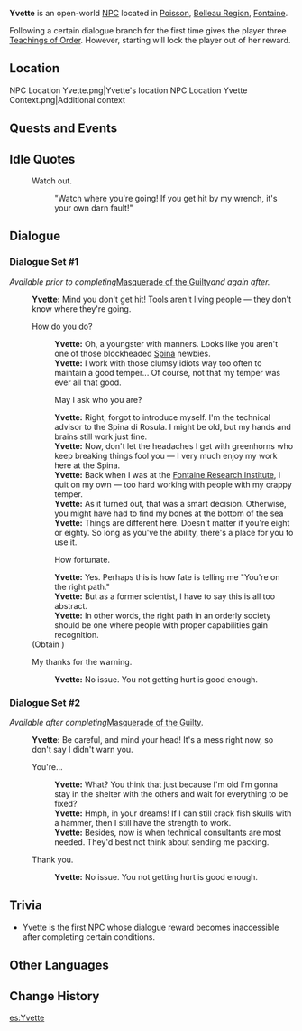{{Character Infobox
|type             = Open-World NPC
|image            = NPC Yvette.png
|realname         = <!-- Optional, if different from in-game name -->
|deceased         = <!-- Past (for deceased prior to events of the game) or free response -->
|region           = Fontaine
|location         = Fontaine
|affiliation      = Spina di Rosula
|affiliation2     = Fontaine Research Institute
|affiliationNote2 = formerly
|title            = Engineer
|ancestry         = <!-- Clan/family -->
|father           = 
|mother           = 
|spouse           = 
|sibling          = 
|child            = 
|relative         = 
|voiceEN          = 
|voiceCN          = 
|voiceJP          = 
|voiceKR          = 
|dialoguereward   = {{Card|Teachings of Order|3}}
}}
'''Yvette''' is an open-world [[NPC]] located in [[Poisson]], [[Belleau Region]], [[Fontaine]].

Following a certain dialogue branch for the first time gives the player three [[Teachings of Order]]. However, starting {{Quest|Masquerade of the Guilty}} will lock the player out of her reward.

==Location==
<gallery>
NPC Location Yvette.png|Yvette's location
NPC Location Yvette Context.png|Additional context
</gallery>
<!--
==Profile==
''(To be added.)''

===Appearance===
''(To be added.)''
-->
==Quests and Events==
{{Quests and Events}}

==Idle Quotes==
{{Dialogue Start}}
: {{DIcon|Idle}} Watch out.
:: {{A|VO Yvette 01.ogg}} "Watch where you're going! If you get hit by my wrench, it's your own darn fault!"
{{Dialogue End}}

==Dialogue==
===Dialogue Set #1===
''Available prior to completing ''[[Masquerade of the Guilty]]'' and again after ''{{cx}}''.''
{{Dialogue Start}}
:'''Yvette:''' Mind you don't get hit! Tools aren't living people &mdash; they don't know where they're going.
:{{DIcon}} How do you do?
::'''Yvette:''' Oh, a youngster with manners. Looks like you aren't one of those blockheaded [[Spina di Rosula|Spina]] newbies.
::'''Yvette:''' I work with those clumsy idiots way too often to maintain a good temper... Of course, not that my temper was ever all that good.
::{{DIcon}} May I ask who you are?
::'''Yvette:''' Right, forgot to introduce myself. I'm the technical advisor to the Spina di Rosula. I might be old, but my hands and brains still work just fine.
::'''Yvette:''' Now, don't let the headaches I get with greenhorns who keep breaking things fool you &mdash; I very much enjoy my work here at the Spina.
::'''Yvette:''' Back when I was at the [[Fontaine Research Institute]], I quit on my own &mdash; too hard working with people with my crappy temper.
::'''Yvette:''' As it turned out, that was a smart decision. Otherwise, you might have had to find my bones at the bottom of the sea
::'''Yvette:''' Things are different here. Doesn't matter if you're eight or eighty. So long as you've the ability, there's a place for you to use it.
::{{DIcon|Reward}} How fortunate.
::'''Yvette:''' Yes. Perhaps this is how fate is telling me "You're on the right path."
::'''Yvette:''' But as a former scientist, I have to say this is all too abstract.
::'''Yvette:''' In other words, the right path in an orderly society should be one where people with proper capabilities gain recognition.
:;(Obtain {{Item|Teachings of Order|20|x=3}})
:{{DIcon}} My thanks for the warning.
::'''Yvette:''' No issue. You not getting hurt is good enough.

===Dialogue Set #2===
''Available after completing ''[[Masquerade of the Guilty]]''.''
:'''Yvette:''' Be careful, and mind your head! It's a mess right now, so don't say I didn't warn you.
:{{DIcon}} You're...
::'''Yvette:''' What? You think that just because I'm old I'm gonna stay in the shelter with the others and wait for everything to be fixed?
::'''Yvette:''' Hmph, in your dreams! If I can still crack fish skulls with a hammer, then I still have the strength to work.
::'''Yvette:''' Besides, now is when technical consultants are most needed. They'd best not think about sending me packing.
:{{DIcon}} Thank you.
::'''Yvette:''' No issue. You not getting hurt is good enough.
{{Dialogue End}}
<!--
==Event Dialogue==
===Event Name===
{{Dialogue Start}}
:'''{{subst:PAGENAME}}:'''
{{Dialogue End}}
-->

==Trivia==
* Yvette is the first NPC whose dialogue reward becomes inaccessible after completing certain conditions.

==Other Languages==
{{Other Languages
|default_hidden = 1
|en      = Yvette
|zhs     = 伊薇特
|zhs_rm  = Yīwēitè
|zht     = 伊薇特
|zht_rm  = Yīwéitè
|ja      = イヴェット
|ja_rm   = Ivetto
|ko      = 이베트
|es      = Yvette
|fr      = Yvette
|ru      = Иветт
|th      = Yvette
|vi      = Yvette
|de      = Yvette
|id      = Yvette
|pt      = Yvette
|tr      = Yvette
|it      = Yvette
}}

==Change History==
{{Change History|4.0}}
<!--
==References==
{{Reflist}}-->

[[es:Yvette]]